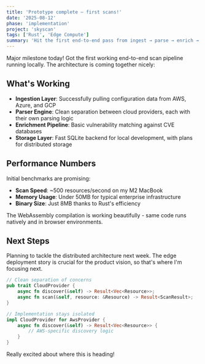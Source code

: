 ```yaml
---
title: 'Prototype complete — first scans!'
date: '2025-08-12'
phase: 'implementation'
project: 'skyscan'
tags: ['Rust', 'Edge Compute']
summary: 'Hit the first end-to-end pass from ingest → parse → enrich → store.'
---
```


Major milestone today! Got the first working end-to-end scan pipeline running locally. The architecture is coming together nicely:

## What's Working

- **Ingestion Layer**: Successfully pulling configuration data from AWS, Azure, and GCP
- **Parser Engine**: Clean separation between cloud providers, each with their own parsing logic
- **Enrichment Pipeline**: Basic vulnerability matching against CVE databases
- **Storage Layer**: Fast SQLite backend for local development, with plans for distributed storage

## Performance Numbers

Initial benchmarks are promising:

- **Scan Speed**: ~500 resources/second on my M2 MacBook
- **Memory Usage**: Under 50MB for typical enterprise infrastructure
- **Binary Size**: Just 8MB thanks to Rust's efficiency

The WebAssembly compilation is working beautifully - same code runs natively and in browser environments.

## Next Steps

Planning to tackle the distributed architecture next week. The edge deployment story is crucial for the product vision, so that's where I'm focusing next.

```rust
// Clean separation of concerns
pub trait CloudProvider {
    async fn discover(&self) -> Result<Vec<Resource>>;
    async fn scan(&self, resource: &Resource) -> Result<ScanResult>;
}

// Implementation stays isolated
impl CloudProvider for AwsProvider {
    async fn discover(&self) -> Result<Vec<Resource>> {
        // AWS-specific discovery logic
    }
}
```

Really excited about where this is heading!

